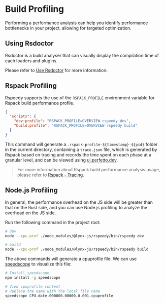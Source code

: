 # Build Profiling

Performing a performance analysis can help you identify performance bottlenecks in your project, allowing for targeted optimization.

## Using Rsdoctor

Rsdoctor is a build analyser that can visually display the compilation time of each loaders and plugins.

Please refer to [Use Rsdoctor](/guide/use-rsdoctor) for more information.

## Rspack Profiling

Rspeedy supports the use of the `RSPACK_PROFILE` environment variable for Rspack build performance profile.

```json title="package.json"
{
  "scripts": {
    "dev:profile": "RSPACK_PROFILE=OVERVIEW rspeedy dev",
    "build:profile": "RSPACK_PROFILE=OVERVIEW rspeedy build"
  }
}
```

This command will generate a `.rspack-profile-${timestamp}-${pid}` folder in the current directory, containing a `trace.json` file, which is generated by Rspack based on tracing and records the time spent on each phase at a granular level, and can be viewed using [ui.perfetto.dev](https://ui.perfetto.dev/).

> For more information about Rspack build performance analysis usage, please refer to [Rspack - Tracing](https://rspack.dev/contribute/development/tracing).

## Node.js Profiling

In general, the performance overhead on the JS side will be greater than that on the Rust side, and you can use Node.js profiling to analyze the overhead on the JS side.

Run the following command in the project root:

```bash
# dev
node --cpu-prof ./node_modules/@lynx-js/rspeedy/bin/rspeedy dev

# build
node --cpu-prof ./node_modules/@lynx-js/rspeedy/bin/rspeedy build
```

The above commands will generate a cpuprofile file. We can use [speedscope](https://github.com/jlfwong/speedscope) to visualize this file:

```bash
# Install speedscope
npm install -g speedscope

# View cpuprofile content
# Replace the name with the local file name
speedscope CPU.date.000000.00000.0.001.cpuprofile
```
